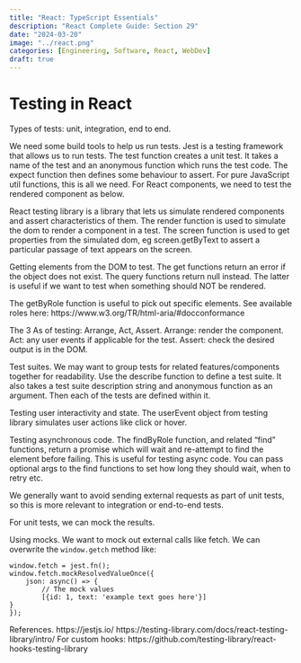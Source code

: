 ```yaml
---
title: "React: TypeScript Essentials"
description: "React Complete Guide: Section 29"
date: "2024-03-20"
image: "../react.png"
categories: [Engineering, Software, React, WebDev]
draft: true
---
```


# Testing in React

Types of tests: unit, integration, end to end. 

We need some build tools to help us run tests. 
Jest is a testing framework that allows us to run tests. 
The test function creates a unit test. It takes a name of the test and an anonymous function which runs the test code. 
The expect function then defines some behaviour to assert. For pure JavaScript util functions, this is all we need. 
For React components, we need to test the rendered component as below. 

React testing library is a library that lets us simulate rendered components and assert characteristics of them. 
The render function is used to simulate the dom to render a component in a test. The screen function is used to get properties from the simulated dom, eg screen.getByText to assert a particular passage of text appears on the screen.


Getting elements from the DOM to test.
The get functions return an error if the object does not exist. The query functions return null instead. The latter is useful if we want to test when something should NOT be rendered. 

The getByRole function is useful to pick out specific elements. See available roles here: https://www.w3.org/TR/html-aria/#docconformance


The 3 As of testing:
Arrange, Act, Assert. 
Arrange: render the component. 
Act: any user events if applicable for the test. 
Assert: check the desired output is in the DOM. 

Test suites. 
We may want to group tests for related features/components together for readability. 
Use the describe function to define a test suite. It also takes a test suite description string and anonymous function as an argument. Then each of the tests are defined within it. 


Testing user interactivity and state. 
The userEvent object from testing library simulates user actions like click or hover. 


Testing asynchronous code.
The findByRole function, and related "find" functions, return a promise which will wait and re-attempt to find the element before failing. This is useful for testing async code. You can pass optional args to the find functions to set how long they should wait, when to retry etc.

We generally want to avoid sending external requests as part of unit tests, so this is more relevant to integration or end-to-end tests.

For unit tests, we can mock the results.


Using mocks.
We want to mock out external calls like fetch. We can overwrite the `window.getch` method like:

```
window.fetch = jest.fn();
window.fetch.mockResolvedValueOnce({
    json: async() => {
        // The mock values
        [{id: 1, text: 'example text goes here'}] 
}
});
```


References.
https://jestjs.io/
https://testing-library.com/docs/react-testing-library/intro/
For custom hooks: https://github.com/testing-library/react-hooks-testing-library
